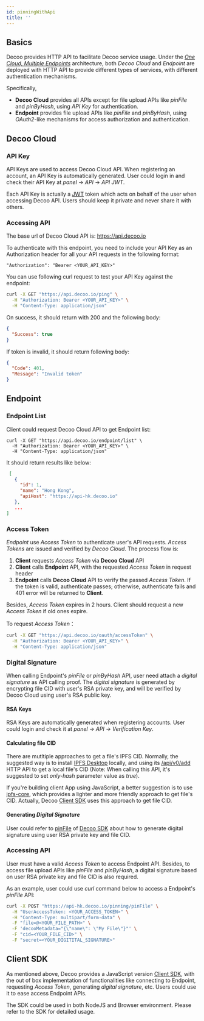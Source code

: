 ```yaml
---
id: pinningWithApi
title: ''
---
```


## Basics

Decoo provides HTTP API to facilitate Decoo service usage. Under the *[One Cloud, Multiple Endpoints](general/architecture.mdx)* architecture, both *Decoo Cloud* and *Endpoint* are deployed with HTTP API to provide different types of services, with different authentication mechanisms. 

Specifically,
- **Decoo Cloud** provides all APIs except for file upload APIs like *pinFile* and *pinByHash*, using *API Key* for authentication.
- **Endpoint** provides file upload APIs like *pinFile* and *pinByHash*, using *OAuth2*-like mechanisms for access authorization and authentication.


## Decoo Cloud

### API Key

API Keys are used to access Decoo Cloud API. When registering an account, an API Key is automatically generated. User could login in and check their API Key at *panel* -> *API* -> *API JWT*.

Each API Key is actually a [JWT](https://jwt.io/) token which acts on behalf of the user when accessing Decoo API. Users should keep it private and never share it with others.

### Accessing API

The base url of Decoo Cloud API is: https://api.decoo.io

To authenticate with this endpoint, you need to include your API Key as an Authorization header for all your API requests in the following format:
```
"Authorization": "Bearer <YOUR_API_KEY>"
```

You can use following curl request to test your API Key against the endpoint:

```bash
curl -X GET "https://api.decoo.io/ping" \
  -H "Authorization: Bearer <YOUR_API_KEY>" \
  -H "Content-Type: application/json"
```

On success, it should return with 200 and the following body:
```json
{
  "Success": true
}
```

If token is invalid, it should return following body:
```json
{
  "Code": 401,
  "Message": "Invalid token"
}
```


## Endpoint

### Endpoint List

Client could request Decoo Cloud API to get Endpoint list:
```
curl -X GET "https://api.decoo.io/endpoint/list" \
  -H "Authorization: Bearer <YOUR_API_KEY>" \
  -H "Content-Type: application/json"
```

It should return results like below:
```json
 [
   {
     "id": 1,
     "name": "Hong Kong",
     "apiHost": "https://api-hk.decoo.io"
   },
   ...
]
```


### Access Token

*Endpoint* use *Access Token* to authenticate user's API requests. *Access Tokens* are issued and verified by *Decoo Cloud*. The process flow is:
1. **Client** requests *Access Token* via **Decoo Cloud** API
2. **Client** calls **Endpoint** API, with the requested *Access Token* in request header
3. **Endpoint** calls **Decoo Cloud** API to verify the passed *Access Token*. If the token is valid, authenticate passes; otherwise, authenticate fails and 401 error will be returned to **Client**.

Besides, *Access Token* expires in 2 hours. Client should request a new *Access Token* if old ones expire.

To request *Access Token*：
```sh
curl -X GET "https://api.decoo.io/oauth/accessToken" \
  -H "Authorization: Bearer <YOUR_API_KEY>" \
  -H "Content-Type: application/json"
```

### Digital Signature

When calling Endpoint's *pinFile* or *pinByHash* API, user need attach a *digital signature* as API calling proof. The *digital signature* is generated by encrypting file CID with user's RSA private key, and will be verified by Decoo Cloud using user's RSA public key.

#### RSA Keys

RSA Keys are automatically generated when registering accounts. User could login and check it at *panel* -> *API* -> *Verification Key*.

#### Calculating file CID

There are mutltiple approaches to get a file's IPFS CID. Normally, the suggested way is to install [IPFS Desktop](https://docs.ipfs.io/install/ipfs-desktop) locally, and using its [/api/v0/add](https://docs.ipfs.io/reference/http/api/#api-v0-add) HTTP API to get a local file's CID (Note: When calling this API, it's suggested to set *only-hash* parameter value as *true*).

If you're building client App using JavaScript, a better suggestion is to use [ipfs-core](https://www.npmjs.com/package/ipfs-core), which provides a lighter and more friendly approach to get file's CID. Actually, Decoo [Client SDK](https://www.npmjs.com/package/@decooio/sdk) uses this approach to get file CID.

#### Generating *Digital Signature*

User could refer to [pinFile](https://github.com/decooio/decoo-sdk/blob/main/packages/sdk/src/pinFile.js) of [Decoo SDK](https://www.npmjs.com/package/@decooio/sdk) about how to generate digital signature using user RSA private key and file CID.

### Accessing API

User must have a valid *Access Token* to access Endpoint API. Besides, to access file upload APIs like *pinFile* and *pinByHash*, a digital signature based on user RSA private key and file CID is also required.

As an example, user could use *curl* command below to access a Endpoint's *pinFile* API:

```sh
curl -X POST "https://api-hk.decoo.io/pinning/pinFile" \
  -H "UserAccessToken: <YOUR_ACCESS_TOKEN>" \
  -H "Content-Type: multipart/form-data" \
  -F "file=@<YOUR_FILE_PATH>" \
  -F 'decooMetadata="{\"name\": \"My File\"}"' \
  -F "cid=<YOUR_FILE_CID>" \
  -F "secret=<YOUR_DIGITITAL_SIGNATURE>"
```

## Client SDK

As mentioned above, Decoo provides a JavaScript version [Client SDK](https://www.npmjs.com/package/@decooio/sdk), with the out of box implementation of functionalities like connecting to Endpoint, requesting *Access Token*, generating *digital signature*, etc. Users could use it to ease access Endpoint APIs. 

The SDK could be used in both NodeJS and Browser environment. Please refer to the SDK for detailed usage.
